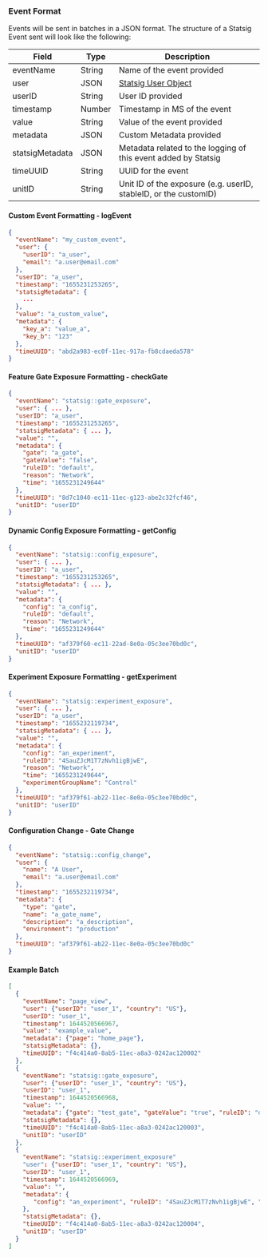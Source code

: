 ### Event Format

Events will be sent in batches in a JSON format. The structure of a Statsig Event sent will look like the following:

| Field           | Type   | Description                                                          |
| --------------- | ------ | -------------------------------------------------------------------- |
| eventName       | String | Name of the event provided                                           |
| user            | JSON   | [Statsig User Object](https://docs.statsig.com/client/concepts/user) |
| userID          | String | User ID provided                                                     |
| timestamp       | Number | Timestamp in MS of the event                                         |
| value           | String | Value of the event provided                                          |
| metadata        | JSON   | Custom Metadata provided                                             |
| statsigMetadata | JSON   | Metadata related to the logging of this event added by Statsig       |
| timeUUID        | String | UUID for the event                                                   |
| unitID          | String | Unit ID of the exposure (e.g. userID, stableID, or the customID)     |

#### Custom Event Formatting - logEvent

>

```json
{
  "eventName": "my_custom_event",
  "user": {
    "userID": "a_user",
    "email": "a.user@email.com"
  },
  "userID": "a_user",
  "timestamp": "1655231253265",
  "statsigMetadata": {
    ...
  },
  "value": "a_custom_value",
  "metadata": {
    "key_a": "value_a",
    "key_b": "123"
  },
  "timeUUID": "abd2a983-ec0f-11ec-917a-fb8cdaeda578"
}
```

#### Feature Gate Exposure Formatting - checkGate

>

```json
{
  "eventName": "statsig::gate_exposure",
  "user": { ... },
  "userID": "a_user",
  "timestamp": "1655231253265",
  "statsigMetadata": { ... },
  "value": "",
  "metadata": {
    "gate": "a_gate",
    "gateValue": "false",
    "ruleID": "default",
    "reason": "Network",
    "time": "1655231249644"
  },
  "timeUUID": "8d7c1040-ec11-11ec-g123-abe2c32fcf46",
  "unitID": "userID"
}
```

#### Dynamic Config Exposure Formatting - getConfig

>

```json
{
  "eventName": "statsig::config_exposure",
  "user": { ... },
  "userID": "a_user",
  "timestamp": "1655231253265",
  "statsigMetadata": { ... },
  "value": "",
  "metadata": {
    "config": "a_config",
    "ruleID": "default",
    "reason": "Network",
    "time": "1655231249644"
  },
  "timeUUID": "af379f60-ec11-22ad-8e0a-05c3ee70bd0c",
  "unitID": "userID"
}
```

#### Experiment Exposure Formatting - getExperiment

>

```json
{
  "eventName": "statsig::experiment_exposure",
  "user": { ... },
  "userID": "a_user",
  "timestamp": "1655232119734",
  "statsigMetadata": { ... },
  "value": "",
  "metadata": {
    "config": "an_experiment",
    "ruleID": "4SauZJcM1T7zNvh1igBjwE",
    "reason": "Network",
    "time": "1655231249644",
    "experimentGroupName": "Control"
  },
  "timeUUID": "af379f61-ab22-11ec-8e0a-05c3ee70bd0c",
  "unitID": "userID"
}
```

#### Configuration Change - Gate Change

>

```json
{
  "eventName": "statsig::config_change",
  "user": {
    "name": "A User",
    "email": "a.user@email.com"
  },
  "timestamp": "1655232119734",
  "metadata": {
    "type": "gate",
    "name": "a_gate_name",
    "description": "a_description",
    "environment": "production"
  },
  "timeUUID": "af379f61-ab22-11ec-8e0a-05c3ee70bd0c"
}
```

#### Example Batch

>

```json
[
  {
    "eventName": "page_view",
    "user": {"userID": "user_1", "country": "US"},
    "userID": "user_1",
    "timestamp": 1644520566967,
    "value": "example_value",
    "metadata": {"page": "home_page"},
    "statsigMetadata": {},
    "timeUUID": "f4c414a0-8ab5-11ec-a8a3-0242ac120002"
  },
  {
    "eventName": "statsig::gate_exposure",
    "user": {"userID": "user_1", "country": "US"},
    "userID": "user_1",
    "timestamp": 1644520566968,
    "value": "",
    "metadata": {"gate": "test_gate", "gateValue": "true", "ruleID": "default"},
    "statsigMetadata": {},
    "timeUUID": "f4c414a0-8ab5-11ec-a8a3-0242ac120003",
    "unitID": "userID"
  },
  {
    "eventName": "statsig::experiment_exposure"
    "user": {"userID": "user_1", "country": "US"},
    "userID": "user_1",
    "timestamp": 1644520566969,
    "value": "",
    "metadata": {
       "config": "an_experiment", "ruleID": "4SauZJcM1T7zNvh1igBjwE", "reason": "Network", "time": "1655231249644", "experimentGroupName": "Control"
    },
    "statsigMetadata": {},
    "timeUUID": "f4c414a0-8ab5-11ec-a8a3-0242ac120004",
    "unitID": "userID"
  }
]
```
